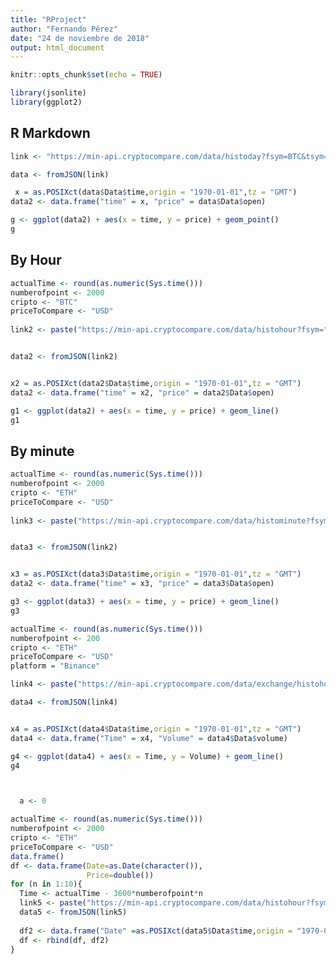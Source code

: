 ```yaml
---
title: "RProject"
author: "Fernando Pérez"
date: "24 de noviembre de 2018"
output: html_document
---
```


```r
knitr::opts_chunk$set(echo = TRUE)
```


```r
library(jsonlite)
library(ggplot2)
```


## R Markdown

```r


link <- "https://min-api.cryptocompare.com/data/histoday?fsym=BTC&tsym=USD&limit=2000&aggregate=3&e=CCCAGG"

data <- fromJSON(link)

 x = as.POSIXct(data$Data$time,origin = "1970-01-01",tz = "GMT")
data2 <- data.frame("time" = x, "price" = data$Data$open)

g <- ggplot(data2) + aes(x = time, y = price) + geom_point()
g
```


## By Hour

```r

actualTime <- round(as.numeric(Sys.time()))
numberofpoint <- 2000
cripto <- "BTC"
priceToCompare <- "USD"
 
link2 <- paste("https://min-api.cryptocompare.com/data/histohour?fsym=",cripto, "&tsym=", priceToCompare,"&limit=", numberofpoint, "&aggregate=1&toTs=",actualTime, "&extraParams=your_app_name", sep = "")


data2 <- fromJSON(link2)


x2 = as.POSIXct(data2$Data$time,origin = "1970-01-01",tz = "GMT")
data2 <- data.frame("time" = x2, "price" = data2$Data$open)

g1 <- ggplot(data2) + aes(x = time, y = price) + geom_line()
g1


```
## By minute

```r

actualTime <- round(as.numeric(Sys.time()))
numberofpoint <- 2000
cripto <- "ETH"
priceToCompare <- "USD"
 
link3 <- paste("https://min-api.cryptocompare.com/data/histominute?fsym=",cripto, "&tsym=", priceToCompare,"&limit=", numberofpoint, "&aggregate=1&toTs=",actualTime, "&extraParams=your_app_name", sep = "")


data3 <- fromJSON(link2)


x3 = as.POSIXct(data3$Data$time,origin = "1970-01-01",tz = "GMT")
data2 <- data.frame("time" = x3, "price" = data3$Data$open)

g3 <- ggplot(data3) + aes(x = time, y = price) + geom_line()
g3

```

```r
actualTime <- round(as.numeric(Sys.time()))
numberofpoint <- 200
cripto <- "ETH"
priceToCompare <- "USD"
platform = "Binance" 

link4 <- paste("https://min-api.cryptocompare.com/data/exchange/histohour?e=", platform, "&tsym=", cripto, "&limit=", numberofpoint, "&aggregate=1&toTs=", actualTime, "&extraParams=your_app_name", sep = "")

data4 <- fromJSON(link4)


x4 = as.POSIXct(data4$Data$time,origin = "1970-01-01",tz = "GMT")
data4 <- data.frame("Time" = x4, "Volume" = data4$Data$volume)

g4 <- ggplot(data4) + aes(x = Time, y = Volume) + geom_line()
g4




```

```r
  a <- 0

actualTime <- round(as.numeric(Sys.time()))
numberofpoint <- 2000
cripto <- "ETH"
priceToCompare <- "USD"
data.frame()
df <- data.frame(Date=as.Date(character()),
                 Price=double()) 
for (n in 1:10){
  Time <- actualTime - 3600*numberofpoint*n
  link5 <- paste("https://min-api.cryptocompare.com/data/histohour?fsym=",cripto, "&tsym=", priceToCompare,"&limit=", numberofpoint, "&aggregate=1&toTs=",Time, "&extraParams=your_app_name", sep = "")
  data5 <- fromJSON(link5)
  
  df2 <- data.frame("Date" =as.POSIXct(data5$Data$time,origin = "1970-01-01",tz = "GMT"), "Price" = data5$Data$Price )
  df <- rbind(df, df2)
}

```


